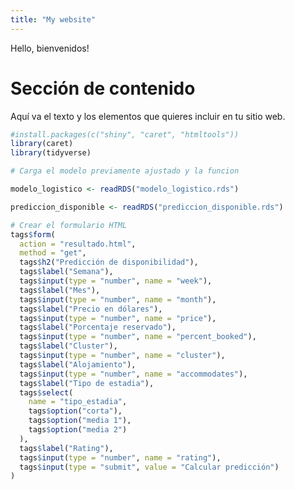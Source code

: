 ```yaml
---
title: "My website"
---
```


Hello, bienvenidos!

# Sección de contenido

Aquí va el texto y los elementos que quieres incluir en tu sitio web.




```r
#install.packages(c("shiny", "caret", "htmltools"))
library(caret)
library(tidyverse)

# Carga el modelo previamente ajustado y la funcion

modelo_logistico <- readRDS("modelo_logistico.rds")

prediccion_disponible <- readRDS("prediccion_disponible.rds")
```



```r
# Crear el formulario HTML
tags$form(
  action = "resultado.html",
  method = "get",
  tags$h2("Predicción de disponibilidad"),
  tags$label("Semana"),
  tags$input(type = "number", name = "week"),
  tags$label("Mes"),
  tags$input(type = "number", name = "month"),
  tags$label("Precio en dólares"),
  tags$input(type = "number", name = "price"),
  tags$label("Porcentaje reservado"),
  tags$input(type = "number", name = "percent_booked"),
  tags$label("Cluster"),
  tags$input(type = "number", name = "cluster"),
  tags$label("Alojamiento"),
  tags$input(type = "number", name = "accommodates"),
  tags$label("Tipo de estadia"),
  tags$select(
    name = "tipo_estadia",
    tags$option("corta"),
    tags$option("media 1"),
    tags$option("media 2")
  ),
  tags$label("Rating"),
  tags$input(type = "number", name = "rating"),
  tags$input(type = "submit", value = "Calcular predicción")
)
```



